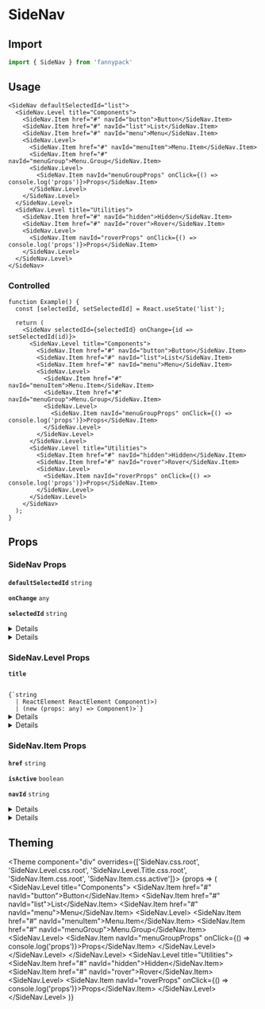 
# SideNav

## Import

```jsx
import { SideNav } from 'fannypack'
```

## Usage

```jsx-live
<SideNav defaultSelectedId="list">
  <SideNav.Level title="Components">
    <SideNav.Item href="#" navId="button">Button</SideNav.Item>
    <SideNav.Item href="#" navId="list">List</SideNav.Item>
    <SideNav.Item href="#" navId="menu">Menu</SideNav.Item>
    <SideNav.Level>
      <SideNav.Item href="#" navId="menuItem">Menu.Item</SideNav.Item>
      <SideNav.Item href="#" navId="menuGroup">Menu.Group</SideNav.Item>
      <SideNav.Level>
        <SideNav.Item navId="menuGroupProps" onClick={() => console.log('props')}>Props</SideNav.Item>
      </SideNav.Level>
    </SideNav.Level>
  </SideNav.Level>
  <SideNav.Level title="Utilities">
    <SideNav.Item href="#" navId="hidden">Hidden</SideNav.Item>
    <SideNav.Item href="#" navId="rover">Rover</SideNav.Item>
    <SideNav.Level>
      <SideNav.Item navId="roverProps" onClick={() => console.log('props')}>Props</SideNav.Item>
    </SideNav.Level>
  </SideNav.Level>
</SideNav>
```

### Controlled

```function-live
function Example() {
  const [selectedId, setSelectedId] = React.useState('list');

  return (
    <SideNav selectedId={selectedId} onChange={id => setSelectedId(id)}>
      <SideNav.Level title="Components">
        <SideNav.Item href="#" navId="button">Button</SideNav.Item>
        <SideNav.Item href="#" navId="list">List</SideNav.Item>
        <SideNav.Item href="#" navId="menu">Menu</SideNav.Item>
        <SideNav.Level>
          <SideNav.Item href="#" navId="menuItem">Menu.Item</SideNav.Item>
          <SideNav.Item href="#" navId="menuGroup">Menu.Group</SideNav.Item>
          <SideNav.Level>
            <SideNav.Item navId="menuGroupProps" onClick={() => console.log('props')}>Props</SideNav.Item>
          </SideNav.Level>
        </SideNav.Level>
      </SideNav.Level>
      <SideNav.Level title="Utilities">
        <SideNav.Item href="#" navId="hidden">Hidden</SideNav.Item>
        <SideNav.Item href="#" navId="rover">Rover</SideNav.Item>
        <SideNav.Level>
          <SideNav.Item navId="roverProps" onClick={() => console.log('props')}>Props</SideNav.Item>
        </SideNav.Level>
      </SideNav.Level>
    </SideNav>
  );
}
```

## Props

### SideNav Props

<!-- Automatically generated -->

**<Code marginRight="major-1">defaultSelectedId</Code>** <Code fontSize="150" palette="primary">string</Code> 

<Box marginBottom="major-4" />

**<Code marginRight="major-1">onChange</Code>** <Code fontSize="150" palette="primary">any</Code> 

<Box marginBottom="major-4" />

**<Code marginRight="major-1">selectedId</Code>** <Code fontSize="150" palette="primary">string</Code> 

<Box marginBottom="major-4" />

<details><Box use="summary" marginBottom="major-2">Inherits <code><strong>Navigation</strong></code> props</Box>

</details>
            

<details><Box use="summary" marginBottom="major-2">Inherits <code><strong>Box</strong></code> props</Box>

**<Code marginRight="major-1">use</Code>**  

<Code isBlock palette="primary" fontSize="150" padding="minor-1" marginBottom="major-2">
{`string
  | (ComponentClass<any, any> & { useProps: any; })
  | (FunctionComponent<any> & { useProps: any; })`}
</Code>

<Box marginBottom="major-4" />

**<Code marginRight="major-1">className</Code>** <Code fontSize="150" palette="primary">string</Code> 

<Box marginBottom="major-4" />

**<Code marginRight="major-1">children</Code>**  

<Code isBlock palette="primary" fontSize="150" padding="minor-1" marginBottom="major-2">
{`string
  | number
  | boolean
  | {}
  | ReactElement<any, string
  | ((props: any) => ReactElement<any, string
  | ...
  | (new (props: any) => Component<any, any, any>)>)
  | (new (props: any) => Component<any, any, any>)>
  | ReactNodeArray
  | ReactPortal
  | ((props: BoxProps) => ReactNode)`}
</Code>

<Box marginBottom="major-4" />

**<Code marginRight="major-1">altitude</Code>** <Code fontSize="150" palette="primary">string</Code> 

<Box marginBottom="major-4" />

**<Code marginRight="major-1">showBreakpoint</Code>** <Code fontSize="150" palette="primary">string</Code> 

<Box marginBottom="major-4" />

**<Code marginRight="major-1">hiddenBreakpoint</Code>** <Code fontSize="150" palette="primary">string</Code> 

<Box marginBottom="major-4" />

**<Code marginRight="major-1">overrides</Code>**  

<Code isBlock palette="primary" fontSize="150" padding="minor-1" marginBottom="major-2">
{`{
  altitudes?: AltitudesThemeConfig;
  borders?: BordersThemeConfig;
  borderRadii?: BorderRadiiThemeConfig;
  breakpoints?: BreakpointsThemeConfig;
  fontSizes?: FontSizeThemeConfig;
  fontWeights?: FontWeightsThemeConfig;
  ... 71 more ...;
  Template?: TemplateThemeConfig;
}`}
</Code>

<Box marginBottom="major-4" />

**<Code marginRight="major-1">elementRef</Code>** <Code fontSize="150" palette="primary">((instance: any) =&#62; void) | RefObject&#60;any&#62;</Code> 

<Box marginBottom="major-4" />

**<Code marginRight="major-1">themeKey</Code>** <Code fontSize="150" palette="primary">string</Code> 

<Box marginBottom="major-4" />

</details>
            

### SideNav.Level Props

<!-- Automatically generated -->

**<Code marginRight="major-1">title</Code>**  

<Code isBlock palette="primary" fontSize="150" padding="minor-1" marginBottom="major-2">
{`string
  | ReactElement<any, string
  | ((props: any) => ReactElement<any, string
  | ...
  | (new (props: any) => Component<any, any, any>)>)
  | (new (props: any) => Component<any, any, any>)>`}
</Code>

<Box marginBottom="major-4" />

<details><Box use="summary" marginBottom="major-2">Inherits <code><strong>List</strong></code> props</Box>

**<Code marginRight="major-1">isOrdered</Code>** <Code fontSize="150" palette="primary">boolean</Code> 

<Box marginBottom="major-4" />

**<Code marginRight="major-1">orientation</Code>** <Code fontSize="150" palette="primary">&#34;horizontal&#34; | &#34;vertical&#34;</Code> 

<Box marginBottom="major-4" />

**<Code marginRight="major-1">overrides</Code>**  

<Code isBlock palette="primary" fontSize="150" padding="minor-1" marginBottom="major-2">
{`{
  css?: {
    root?: any;
    ordered?: any;
    horizontal?: any
  }; Item?: {
    css?: {
      root?: a
    }; defaultProps?: Partial<BoxProps>
  }; defaultProps?: Partial<ListProps>;
}`}
</Code>

<Box marginBottom="major-4" />

</details>
            

<details><Box use="summary" marginBottom="major-2">Inherits <code><strong>Box</strong></code> props</Box>

**<Code marginRight="major-1">use</Code>**  

<Code isBlock palette="primary" fontSize="150" padding="minor-1" marginBottom="major-2">
{`string
  | (ComponentClass<any, any> & { useProps: any; })
  | (FunctionComponent<any> & { useProps: any; })`}
</Code>

<Box marginBottom="major-4" />

**<Code marginRight="major-1">className</Code>** <Code fontSize="150" palette="primary">string</Code> 

<Box marginBottom="major-4" />

**<Code marginRight="major-1">children</Code>**  

<Code isBlock palette="primary" fontSize="150" padding="minor-1" marginBottom="major-2">
{`string
  | number
  | boolean
  | {}
  | ReactElement<any, string
  | ((props: any) => ReactElement<any, string
  | ...
  | (new (props: any) => Component<any, any, any>)>)
  | (new (props: any) => Component<any, any, any>)>
  | ReactNodeArray
  | ReactPortal
  | ((props: BoxProps) => ReactNode)`}
</Code>

<Box marginBottom="major-4" />

**<Code marginRight="major-1">altitude</Code>** <Code fontSize="150" palette="primary">string</Code> 

<Box marginBottom="major-4" />

**<Code marginRight="major-1">showBreakpoint</Code>** <Code fontSize="150" palette="primary">string</Code> 

<Box marginBottom="major-4" />

**<Code marginRight="major-1">hiddenBreakpoint</Code>** <Code fontSize="150" palette="primary">string</Code> 

<Box marginBottom="major-4" />

**<Code marginRight="major-1">elementRef</Code>** <Code fontSize="150" palette="primary">((instance: any) =&#62; void) | RefObject&#60;any&#62;</Code> 

<Box marginBottom="major-4" />

**<Code marginRight="major-1">themeKey</Code>** <Code fontSize="150" palette="primary">string</Code> 

<Box marginBottom="major-4" />

</details>
            

### SideNav.Item Props

<!-- Automatically generated -->

**<Code marginRight="major-1">href</Code>** <Code fontSize="150" palette="primary">string</Code> 

<Box marginBottom="major-4" />

**<Code marginRight="major-1">isActive</Code>** <Code fontSize="150" palette="primary">boolean</Code> 

<Box marginBottom="major-4" />

**<Code marginRight="major-1">navId</Code>** <Code fontSize="150" palette="primary">string</Code> 

<Box marginBottom="major-4" />

<details><Box use="summary" marginBottom="major-2">Inherits <code><strong>ListItem</strong></code> props</Box>

</details>
            

<details><Box use="summary" marginBottom="major-2">Inherits <code><strong>Box</strong></code> props</Box>

**<Code marginRight="major-1">use</Code>**  

<Code isBlock palette="primary" fontSize="150" padding="minor-1" marginBottom="major-2">
{`string
  | (ComponentClass<any, any> & { useProps: any; })
  | (FunctionComponent<any> & { useProps: any; })`}
</Code>

<Box marginBottom="major-4" />

**<Code marginRight="major-1">className</Code>** <Code fontSize="150" palette="primary">string</Code> 

<Box marginBottom="major-4" />

**<Code marginRight="major-1">children</Code>**  

<Code isBlock palette="primary" fontSize="150" padding="minor-1" marginBottom="major-2">
{`string
  | number
  | boolean
  | {}
  | ReactElement<any, string
  | ((props: any) => ReactElement<any, string
  | ...
  | (new (props: any) => Component<any, any, any>)>)
  | (new (props: any) => Component<any, any, any>)>
  | ReactNodeArray
  | ReactPortal
  | ((props: BoxProps) => ReactNode)`}
</Code>

<Box marginBottom="major-4" />

**<Code marginRight="major-1">altitude</Code>** <Code fontSize="150" palette="primary">string</Code> 

<Box marginBottom="major-4" />

**<Code marginRight="major-1">showBreakpoint</Code>** <Code fontSize="150" palette="primary">string</Code> 

<Box marginBottom="major-4" />

**<Code marginRight="major-1">hiddenBreakpoint</Code>** <Code fontSize="150" palette="primary">string</Code> 

<Box marginBottom="major-4" />

**<Code marginRight="major-1">overrides</Code>**  

<Code isBlock palette="primary" fontSize="150" padding="minor-1" marginBottom="major-2">
{`{
  altitudes?: AltitudesThemeConfig;
  borders?: BordersThemeConfig;
  borderRadii?: BorderRadiiThemeConfig;
  breakpoints?: BreakpointsThemeConfig;
  fontSizes?: FontSizeThemeConfig;
  fontWeights?: FontWeightsThemeConfig;
  ... 71 more ...;
  Template?: TemplateThemeConfig;
}`}
</Code>

<Box marginBottom="major-4" />

**<Code marginRight="major-1">elementRef</Code>** <Code fontSize="150" palette="primary">((instance: any) =&#62; void) | RefObject&#60;any&#62;</Code> 

<Box marginBottom="major-4" />

**<Code marginRight="major-1">themeKey</Code>** <Code fontSize="150" palette="primary">string</Code> 

<Box marginBottom="major-4" />

</details>
            

## Theming

<Theme component="div" overrides={['SideNav.css.root', 'SideNav.Level.css.root', 'SideNav.Level.Title.css.root', 'SideNav.Item.css.root', 'SideNav.Item.css.active']}>
  {props => (
    <SideNav defaultSelectedId="list" overrides={props.overrides}>
      <SideNav.Level title="Components">
        <SideNav.Item href="#" navId="button">Button</SideNav.Item>
        <SideNav.Item href="#" navId="list">List</SideNav.Item>
        <SideNav.Item href="#" navId="menu">Menu</SideNav.Item>
        <SideNav.Level>
          <SideNav.Item href="#" navId="menuItem">Menu.Item</SideNav.Item>
          <SideNav.Item href="#" navId="menuGroup">Menu.Group</SideNav.Item>
          <SideNav.Level>
            <SideNav.Item navId="menuGroupProps" onClick={() => console.log('props')}>Props</SideNav.Item>
          </SideNav.Level>
        </SideNav.Level>
      </SideNav.Level>
      <SideNav.Level title="Utilities">
        <SideNav.Item href="#" navId="hidden">Hidden</SideNav.Item>
        <SideNav.Item href="#" navId="rover">Rover</SideNav.Item>
        <SideNav.Level>
          <SideNav.Item navId="roverProps" onClick={() => console.log('props')}>Props</SideNav.Item>
        </SideNav.Level>
      </SideNav.Level>
    </SideNav>
  )}
</Theme>
